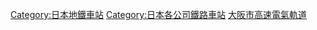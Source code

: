 [[Category:日本地鐵車站|Category:日本地鐵車站]]
[[Category:日本各公司鐵路車站|Category:日本各公司鐵路車站]]
[[Category:大阪市高速電氣軌道|]]
{{DEFAULTSORT:Osaka Metro}}